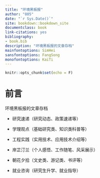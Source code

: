 ```yaml
--- 
title: "环境黑板报"
author: "805"
date: "`r Sys.Date()`"
site: bookdown::bookdown_site
documentclass: book
link-citations: yes
bibliography:
- book.bib
description: "环境黑板报的文章存档"
mainfontoptions: SimHei
sansfontoptions: FangSong
monofontoptions: KaiTi
---
```


```r
knitr::opts_chunk$set(echo = F)
```

# 前言

环境黑板报的文章存档

- 研究速递（研究动态、政策速递等）

- 学理观点（基础研究类、知识类科普等）

- 工程实践（实用技术、应用技术介绍等）

- 岸芷汀兰（个人感悟、工作随笔、风采展示）

- 朝花夕拾（文史类、游记类、书评等）

- 就业咨询（研究生升学、就业指导）

<script>
  (function(i,s,o,g,r,a,m){i['GoogleAnalyticsObject']=r;i[r]=i[r]||function(){
  (i[r].q=i[r].q||[]).push(arguments)},i[r].l=1*new Date();a=s.createElement(o),
  m=s.getElementsByTagName(o)[0];a.async=1;a.src=g;m.parentNode.insertBefore(a,m)
  })(window,document,'script','https://www.google-analytics.com/analytics.js','ga');

  ga('create', 'UA-43118729-1', 'auto');
  ga('send', 'pageview');

</script>